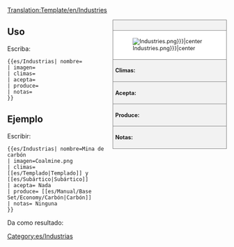 [[Translation:Template/en/Industries]]
<!--
Esta es una plantilla para las Industrias. '''NO''EDITAR ESTA PÁGINA ", modifique el artículo específico en su lugar.
--><noinclude></noinclude><!--
--><div style="float:right; width:260px; font-size:90%; border:1px solid gray; background-color:#f2f2f2; margin-left:10px; margin-bottom:10px">
<div style="text-align:center; border-bottom:1px solid gray; padding:5px"><strong>{{{nombre}}}</strong></div>
<div style="background-color:white; padding:5px">[[File:en/{{{imagen|Industries.png}}}|center]]</div>
<div style="border-top:1px solid gray; padding:5px"><strong>Climas:</strong> {{{climas}}}</div>
<div style="border-top:1px solid gray; padding:5px"><strong>Acepta:</strong> {{{acepta}}}</div>
<div style="border-top:1px solid gray; padding:5px"><strong>Produce:</strong> {{{produce}}}</div>
<div style="border-top:1px solid gray; padding:5px"><strong>Notas:</strong> {{{notas|Ninguna}}}</div>
</div><noinclude>

{{en/-}}
==Uso==
Escriba:
<pre>{{es/Industrias| nombre=
| imagen=
| climas=
| acepta=
| produce=
| notas=
}}</pre>

==Ejemplo==
Escribir:
<pre>{{es/Industrias| nombre=Mina de carbón
| imagen=Coalmine.png
| climas=[[es/Templado|Templado]] y [[es/Subártico|Subártico]]
| acepta= Nada
| produce= [[es/Manual/Base Set/Economy/Carbón|Carbón]]
| notas= Ninguna
}}</pre>
Da como resultado:
{{es/Industrias| nombre=Mina de carbón
| imagen=Coalmine.png
| climas=[[es/Templado|Templado]] y [[es/Subártico|Subártico]]
| acepta= Nada
| produce= [[es/Manual/Base Set/Economy/Carbón|Carbón]]
| notas= Ninguna
}}
</noinclude><includeonly>
[[Category:es/Industrias]]</includeonly>